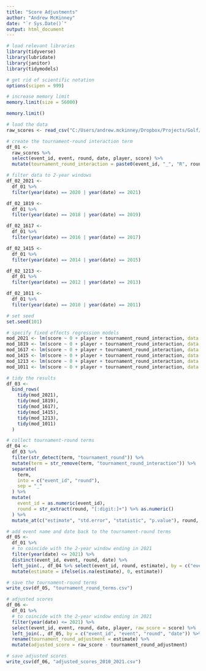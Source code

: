 ---
title: "Score Adjustments"
author: "Andrew McKinney"
date: "`r Sys.Date()`"
output: html_document
---

```{r}

# load relevant libraries
library(tidyverse)
library(lubridate)
library(janitor)
library(tidymodels)

# get rid of scientific notation
options(scipen = 999)

# increase memory limit
memory.limit(size = 56000)

memory.limit()

```

```{r}

# load the data
raw_scores <- read_csv("C:/Users/andrew.mckinney/Dropbox/Projects/Golf/Cleaning/raw_scores.csv")

```

```{r}

# create the tournament-round interaction term
df_01 <-
  raw_scores %>%
  select(event_id, event, round, date, player, score) %>%
  mutate(tournament_round_interaction = paste0(event_id, "_", "R", round))

# filter data to 2-year windows
df_02_2021 <-
  df_01 %>%
  filter(year(date) == 2020 | year(date) == 2021)

df_02_1819 <-
  df_01 %>%
  filter(year(date) == 2018 | year(date) == 2019)

df_02_1617 <-
  df_01 %>%
  filter(year(date) == 2016 | year(date) == 2017)

df_02_1415 <-
  df_01 %>%
  filter(year(date) == 2014 | year(date) == 2015)

df_02_1213 <-
  df_01 %>%
  filter(year(date) == 2012 | year(date) == 2013)

df_02_1011 <-
  df_01 %>%
  filter(year(date) == 2010 | year(date) == 2011)

```

```{r}

# set seed
set.seed(101)

# specify fixed effects regression models
mod_2021 <- lm(score ~ 0 + player + tournament_round_interaction, data = df_02_2021)
mod_1819 <- lm(score ~ 0 + player + tournament_round_interaction, data = df_02_1819)
mod_1617 <- lm(score ~ 0 + player + tournament_round_interaction, data = df_02_1617)
mod_1415 <- lm(score ~ 0 + player + tournament_round_interaction, data = df_02_1415)
mod_1213 <- lm(score ~ 0 + player + tournament_round_interaction, data = df_02_1213)
mod_1011 <- lm(score ~ 0 + player + tournament_round_interaction, data = df_02_1011)

# tidy the results
df_03 <- 
  bind_rows(
    tidy(mod_2021),
    tidy(mod_1819),
    tidy(mod_1617),
    tidy(mod_1415),
    tidy(mod_1213),
    tidy(mod_1011)
  )

```

```{r}

# collect tournament-round terms
df_04 <-
  df_03 %>%
  filter(str_detect(term, "tournament_round")) %>%
  mutate(term = str_remove(term, "tournament_round_interaction")) %>%
  separate(
    term,
    into = c("event_id", "round"),
    sep = "_"
  ) %>%
  mutate(
    event_id = as.numeric(event_id),
    round = str_extract(round, "[:digit:]+") %>% as.numeric()
  ) %>%
  mutate_at(c("estimate", "std.error", "statistic", "p.value"), round, 5)

# add event name and date back to the tournament-round terms
df_05 <-
  df_01 %>%
  # to coincide with the 2-year window ending in 2021
  filter(year(date) <= 2021) %>%
  distinct(event_id, event, round, date) %>%
  left_join(., df_04 %>% select(event_id, round, estimate), by = c("event_id", "round")) %>%
  mutate(estimate = ifelse(is.na(estimate), 0, estimate))

# save the tournament-round terms
write_csv(df_05, "tournament_round_terms.csv")

```

```{r}

# adjusted scores
df_06 <- 
  df_01 %>%
  # to coincide with the 2-year window ending in 2021
  filter(year(date) <= 2021) %>%
  select(event_id, event, round, date, player, raw_score = score) %>%
  left_join(., df_05, by = c("event_id", "event", "round", "date")) %>%
  rename(tournament_round_adjustment = estimate) %>%
  mutate(adjusted_score = raw_score - tournament_round_adjustment)

# save adjusted scores
write_csv(df_06, "adjusted_scores_2010_2021.csv")

```

